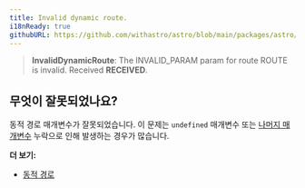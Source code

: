 ```yaml
---
title: Invalid dynamic route.
i18nReady: true
githubURL: https://github.com/withastro/astro/blob/main/packages/astro/src/core/errors/errors-data.ts
---
```


> **InvalidDynamicRoute**: The INVALID_PARAM param for route ROUTE is invalid. Received **RECEIVED**.

## 무엇이 잘못되었나요?

동적 경로 매개변수가 잘못되었습니다. 이 문제는 `undefined` 매개변수 또는 [나머지 매개변수](/ko/guides/routing/#나머지-매개변수) 누락으로 인해 발생하는 경우가 많습니다.

**더 보기:**

-  [동적 경로](/ko/guides/routing/#동적-라우트)
